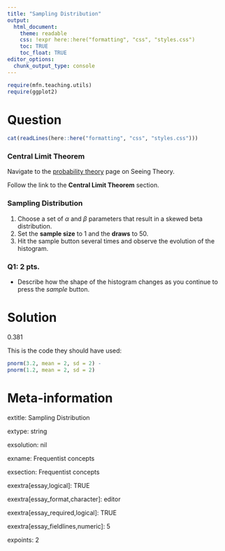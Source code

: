 ```yaml
---
title: "Sampling Distribution"
output:  
  html_document:
    theme: readable
    css: !expr here::here("formatting", "css", "styles.css")
    toc: TRUE
    toc_float: TRUE
editor_options: 
  chunk_output_type: console
---
```


```r
require(mfn.teaching.utils)
require(ggplot2)
```



Question
========

```r
cat(readLines(here::here("formatting", "css", "styles.css")))
```

### Central Limit Theorem

Navigate to the <a href="https://seeing-theory.brown.edu/probability-distributions/index.html">probability theory</a> page on Seeing Theory.

Follow the link to the **Central Limit Theorem** section.


### Sampling Distribution

1. Choose a set of $\alpha$ and $\beta$ parameters that result in a skewed beta distribution.
1. Set the **sample size** to 1 and the **draws** to 50.
1. Hit the sample button several times and observe the evolution of the histogram.



<div class="questionborder">
### Q1: 2 pts.

- Describe how the shape of the histogram changes as you continue to press the *sample* button.

</div>




Solution
========

0.381

This is the code they should have used:

```r
pnorm(3.2, mean = 2, sd = 2) -
pnorm(1.2, mean = 2, sd = 2)
```






Meta-information
================

extitle: Sampling Distribution

extype: string

exsolution: nil

exname: Frequentist concepts

exsection: Frequentist concepts

exextra[essay,logical]: TRUE

exextra[essay_format,character]: editor

exextra[essay_required,logical]: TRUE

exextra[essay_fieldlines,numeric]: 5

expoints: 2


